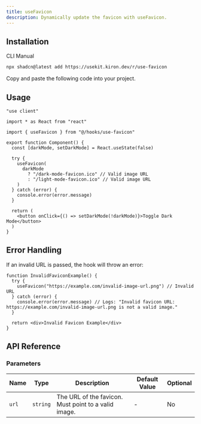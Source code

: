```yaml
---
title: useFavicon
description: Dynamically update the favicon with useFavicon.
---
```


<ComponentPreview name="use-favicon-demo" />

## Installation

<Tabs defaultValue="cli">

<TabsList>
  <TabsTrigger value="cli">CLI</TabsTrigger>
  <TabsTrigger value="manual">Manual</TabsTrigger>
</TabsList>

<TabsContent value="cli">

```bash
npx shadcn@latest add https://usekit.kiron.dev/r/use-favicon
```

</TabsContent>

<TabsContent value="manual">

<Steps>

<Step>Copy and paste the following code into your project.</Step>

<ComponentSource name="use-favicon" />

</Steps>

</TabsContent>

</Tabs>

## Usage

```tsx {5, 10-18}
"use client"

import * as React from "react"

import { useFavicon } from "@/hooks/use-favicon"

export function Component() {
  const [darkMode, setDarkMode] = React.useState(false)

  try {
    useFavicon(
      darkMode
        ? "/dark-mode-favicon.ico" // Valid image URL
        : "/light-mode-favicon.ico" // Valid image URL
    )
  } catch (error) {
    console.error(error.message)
  }

  return (
    <button onClick={() => setDarkMode(!darkMode)}>Toggle Dark Mode</button>
  )
}
```

## Error Handling

If an invalid URL is passed, the hook will throw an error:

```tsx
function InvalidFaviconExample() {
  try {
    useFavicon("https://example.com/invalid-image-url.png") // Invalid URL
  } catch (error) {
    console.error(error.message) // Logs: "Invalid favicon URL: https://example.com/invalid-image-url.png is not a valid image."
  }

  return <div>Invalid Favicon Example</div>
}
```

## API Reference

### Parameters

| Name  | Type     | Description                                          | Default Value | Optional |
| ----- | -------- | ---------------------------------------------------- | ------------- | -------- |
| `url` | `string` | The URL of the favicon. Must point to a valid image. | -             | No       |
